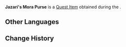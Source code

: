 {{Item Infobox
|id           = 120006
|image        = Item Bag of Mora.png
|type         = Quest Items
|description  = This heavy [[Mora]] purse contains [[Jazari]]'s research grants for half a year. If all the funds in there were used up by accident, Jazari would sure have an outburst of crying...
|source1      = [[Vimana Agama: First Chapter]]
}}
'''Jazari's Mora Purse''' is a [[Quest Item]] obtained during the {{Quest|Vimana Agama: First Chapter}}.

==Other Languages==
{{Other Languages
|default_hidden = 1
|en      = Jazari's Mora Purse
|zhs     = 加扎里的摩拉袋
|zhs_rm  = Jiāzhālǐ de Mólā-dài
|zht     = 加扎里的摩拉袋
|zht_rm  = Jiāzhālǐ de Mólā-dài
|ja      = ジャザリーのモラ袋
|ja_rm   = Jyazarii no Mora Fukuro
|ko      = 쟈자리의 모라 주머니
|ko_rm   = Jyajari-ui Mora Jumeoni
|es      = Bolsa de Mora de Jazari
|fr      = Bourse de moras de Jazari
|ru      = Кошелёк Джазари
|th      = ถุงใส่ Mora ของ Jazari
|th_rm   = Thung Sai Mora khong Jazari
|vi      = Túi Mora Của Jazari
|de      = Jazaris Mora-Beutel
|id      = Dompet Mora Jazari
|pt      = Bolsa de Mora de Jazari
|tr      = Jazari'nin Mora Kesesi
|it      = Sacchetto di Mora di Jazari
}}

==Change History==
{{Change History|3.0}}